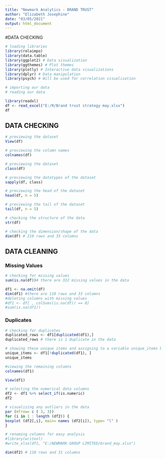---
title: "Newmark Analytics - BRAND TRUST"
author: "Elizabeth Josephine"
date: "03/05/2021"
output: html_document
---
#DATA CHECKING

```{R}
# loading libraries
library(relaimpo)
library(data.table)
library(ggplot2) # Data visualization
library(ggthemes) # Plot themes
library(plotly) # Interactive data visualizations
library(dplyr) # Data manipulation
library(psych) # Will be used for correlation visualization
```

```{R}
# importing our data
# reading our data

library(readxl)
df <- read_excel("E:/R/Brand trust strategy may.xlsx")
df
```

## DATA CHECKING
```{R}
# previewing the dataset
View(df)

```

```{R}
# previewing the column names
colnames(df)

```

```{R}
# previewing the dataset
class(df)

```

```{R}
# previewing the datatypes of the dataset
sapply(df, class)
```

```{R}
# previewing the head of the dataset
head(df, n = 5)

```

```{R}
# previewing the tail of the dataset
tail(df, n = 5)

```

```{R}
# checking the structure of the data
str(df)

```

```{R}
# checking the dimension/shape of the data
dim(df) # 219 rows and 33 columns
```

## DATA CLEANING
### Missing Values
``` {r}
# checking for missing values
sum(is.na(df))# there are 332 missing values in the data
```

```{R}
df1 <- na.omit(df)
dim(df1) #there are 110 rows and 33 columns
#deleting columns with missing values
#df1 <- df[ , colSums(is.na(df)) == 0]
#sum(is.na(df1))
```

### Duplicates

``` {r}
# checking for duplicates
duplicated_rows <- df1[duplicated(df1),]
duplicated_rows # there is 1 duplicate in the data
```

``` {r}
# showing these unique items and assigning to a variable unique_items below
unique_items <- df1[!duplicated(df1), ]
unique_items
```

```{R}
#viewing the remaining columns
colnames(df1)
```

```{R}
View(df1)
```

```{r}
# selecting the numerical data columns
df2 <- df1 %>% select_if(is.numeric)
df2
```

```{R}
# visualizing any outliers in the data
par (mfrow= c ( 3, 3))
for (i in 1 : length (df2)) {
boxplot (df2[,i], main= names (df2[i]), type= "l" )
}
```
``` {r}
# renaming columns for easy analysis
#library(writexl)
#write_xlsx(df2, "E:/NEWMARK GROUP LIMITED/brand_may.xlsx")
```

```{r}
dim(df2) # 110 rows and 31 columns
```





